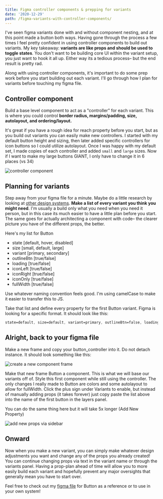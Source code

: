 ```yaml
---
title: Figma controller components & prepping for variants
date: '2020-12-29'
path: /figma-variants-with-controller-components/
---
```


I've seen figma variants done with and without component nesting, and at this point made a button both ways. Having gone through the process a few times I feel pretty confident in using controller components to build out variants. My key takeaway: **variants are like props and should be used to toggle states**. You don't want to be building core UI within the variant setup, you just want to hook it all up. Either way its a tedious process– but the end result is pretty rad.

Along with using controller components, it's important to do some prep work before you start building out each variant. I'll go through how I plan for variants before touching my figma file.

## Controller component

Build a base level component to act as a "controller" for each variant. This is where you could control **border radius, margins/padding, size, autolayout, and ordering/layout.** 

It's great if you have a rough idea for reach property before you start, but as you build out variants you can easily make new controllers. I started with my default button height and sizing, then later added specific controllers for icon buttons so I could utilize autolayout. Once I was happy with my default set, I made copies of each controller and added `small` and `large` sizes. Now if I want to make my large buttons GIANT, I only have to change it in 6 places (vs 34)

![controller component](../images/figma-controller-component.jpg)

## Planning for variants

Step away from your figma file for a minute. Maybe do a little research by looking at [other design systems](https://designsystemsrepo.com/design-systems/). **Make a list of every variant you think you might need**. I'm usually a build only what you need when you need it person, but in this case its much easier to have a little plan before you start. The same goes for actually architecting a component with code– the clearer picture you have of the different props, the better.

Here's my list for Button

- state [default, hover, disabled]
- size [small, default, large]
- variant [primary, secondary]
- outlineBtn [true/false]
- loading [true/false]
- iconLeft [true/false]
- iconRight [true/false]
- iconOnly [true/false]
- fullWidth [true/false]

Use whatever naming convention feels good. I'm using camelCase to make it easier to transfer this to JS.

Take that list and define every property for the first Button variant. Figma is looking for a specific format. It should look like this:

<div className="codeBlock">

```css
state=default, size=default, variant=primary, outlineBtn=false, loading=false, iconLeft=false, iconRight=false, iconOnly=false, fullWidth=false
```

</div>

## Alright, back to your figma file

Make a new frame and copy your button_controller into it. Do not detach instance. It should look something like this:

![create a new component frame](../images/first-component.jpg)

Make that new frame Button a component. This is what we will base our variants off of. Style this first component while still using the controller. The only changes I really made to Button are colors and some autolayout to allow for fullWidth. Click the plus sign under Variants to enable, but instead of manually adding props (it takes forever) just copy paste the list above into the name of the first button in the layers panel.

You can do the same thing here but it will take 5x longer (Add New Property)

![add new props via sidebar](../images/add-new-prop.jpg)

## Onward

Now when you make a new variant, you can simply make whatever design adjustments you want and change any of the props you already created! You can continue changing props via text in the variant name or through the variants panel. Having a prop-plan ahead of time will allow you to more easily build each variant and hopefully prevent any major oversights that generally mean you have to start over. 

Feel free to check out my <a href="https://www.figma.com/file/WOrTkNOlTlHPpqt4b0n9cc/Button-Components-with-Controllers-Full-Variants?node-id=0%3A1" alt="figma file" target="_blank" rel="noopener noreferrer">figma file</a> for Button as a reference or to use in your own system!